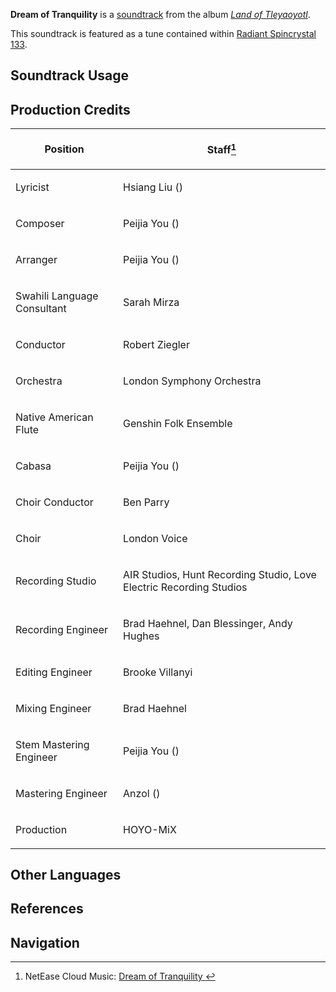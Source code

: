 {{Stub|production credits}}
{{Soundtrack Infobox
|image          = Land of Tleyaoyotl.png
|album          = Land of Tleyaoyotl
|disc           = 2
|number         = 38
|featured       = 
|featured2      = 
|featured3      = 
|featured_disc  = 
|featured_disc2 = 
|featured_disc3 = 
|youtube_id     = HbVAyyIVXkQ
|spotify_id     = 0af7iDBUFdERE77dbXjG4M
|previous       = Flower Writing
|next           = Feast and Bounty
}}
'''Dream of Tranquility''' is a [[soundtrack]] from the album ''[[Land of Tleyaoyotl]]''.

This soundtrack is featured as a tune contained within [[Radiant Spincrystal 133]].

==Soundtrack Usage==
{{Soundtrack Usage
|location          = Basin of Unnumbered Flames//day;;Coatepec Mountain//day;;Tequemecan Valley//day;;Toyac Springs//day
|quest             = 
|domain            = 
|eventgameplay     = 
|special_displayed = 
|special           = 
|teapot            = 133
|mediaoriginal     =
}}
<!--
==Other Arrangements==
{{Files by Category Gallery|Media Using an Unreleased Arrangement of {{subst:#titleparts:{{subst:PAGENAME}}}} Soundtrack}}
-->
==Production Credits==
{| class="wikitable"
! Position
! Staff<ref>NetEase Cloud Music: [https://music.163.com/#/song?id=2635291859 Dream of Tranquility {{zh|谧息之梦}}]</ref>
|-
! Lyricist
| Hsiang Liu ({{zh|项柳}})
|-
! Composer
| Peijia You ({{zh|尤裴佳}})
|-
! Arranger
| Peijia You ({{zh|尤裴佳}})
|-
! Swahili Language Consultant
| Sarah Mirza
|-
! Conductor
| Robert Ziegler
|-
! Orchestra
| London Symphony Orchestra
|-
! Native American Flute
| Genshin Folk Ensemble
|-
! Cabasa
| Peijia You ({{zh|尤裴佳}})
|-
! Choir Conductor
| Ben Parry
|-
! Choir
| London Voice
|-
! Recording Studio
| AIR Studios, Hunt Recording Studio, Love Electric Recording Studios
|-
! Recording Engineer
| Brad Haehnel, Dan Blessinger, Andy Hughes
|-
! Editing Engineer
| Brooke Villanyi
|-
! Mixing Engineer
| Brad Haehnel
|-
! Stem Mastering Engineer
| Peijia You ({{zh|尤裴佳}})
|-
! Mastering Engineer
| Anzol ({{zh|鸦雀有声}})
|-
! Production
| HOYO-MiX
|}

<!--
==Gallery==
<gallery>
</gallery>

==Trivia==
-->

==Other Languages==
{{Other Languages
|en      = Dream of Tranquility
|zhs     = 谧息之梦
|zhs_rm  = Mìxí zhī Mèng
|zht     = 蠯息之夢
|zht_rm  = Mìxí zhī Mèng
|zh_tl   = Dream of Peace
|ja      = 
|ja_rm   = 
|ja_tl   = 
}}

==References==
{{Reflist}}

==Navigation==
{{Soundtrack Navbox|Land of Tleyaoyotl}}